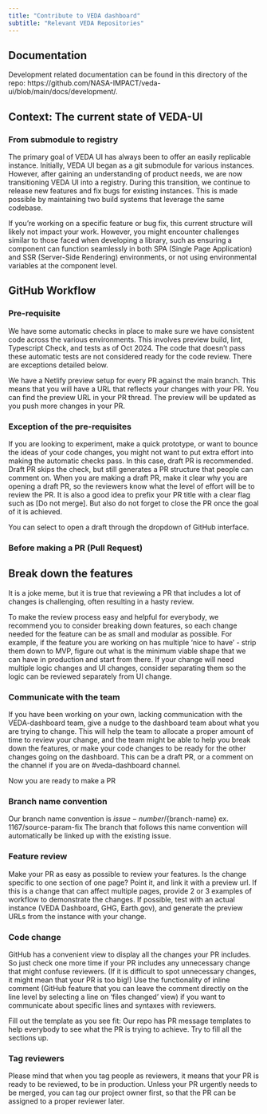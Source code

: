 ```yaml
---
title: "Contribute to VEDA dashboard"
subtitle: "Relevant VEDA Repositories"
---
```


## Documentation

Development related documentation can be found in this directory of the repo: https://github.com/NASA-IMPACT/veda-ui/blob/main/docs/development/.

## Context: The current state of VEDA-UI

### From submodule to registry

The primary goal of VEDA UI has always been to offer an easily replicable instance. Initially, VEDA UI began as a git submodule for various instances. However, after gaining an understanding of product needs, we are now transitioning VEDA UI into a registry. During this transition, we continue to release new features and fix bugs for existing instances. This is made possible by maintaining two build systems that leverage the same codebase.

If you’re working on a specific feature or bug fix, this current structure will likely not impact your work. However, you might encounter challenges similar to those faced when developing a library, such as ensuring a component can function seamlessly in both SPA (Single Page Application) and SSR (Server-Side Rendering) environments, or not using environmental variables at the component level. 

## GitHub Workflow

### Pre-requisite

We have some automatic checks in place to make sure we have consistent code across the various environments. This involves preview build, lint, Typescript Check, and tests as of Oct 2024. The code that doesn’t pass these automatic tests are not considered ready for the code review. There are exceptions detailed below.

We have a Netlify preview setup for every PR against the main branch. This means that you will have a URL that reflects your changes with your PR. You can find the preview URL in your PR thread. The preview will be updated as you push more changes in your PR.


### Exception of the pre-requisites

If you are looking to experiment, make a quick prototype, or want to bounce the ideas of your code changes, you might not want to put extra effort into making the automatic checks pass. In this case, draft PR is recommended. Draft PR skips the check, but still generates a PR structure that people can comment on. When you are making a draft PR, make it clear why you are opening a draft PR, so the reviewers know what the level of effort will be to review the PR. It is also a good idea to prefix your PR title with a clear flag such as  [Do not merge]. But also do not forget to close the PR once the goal of it is achieved.


You can select to open a draft through the dropdown of GitHub interface.

### Before making a PR (Pull Request)

## Break down the features

It is a joke meme, but it is true that reviewing a PR that includes a lot of changes is challenging, often resulting in a hasty review.

To make the review process easy and helpful for everybody, we recommend you to consider breaking down features, so each change needed for the feature can be as small and modular as possible. For example, if the feature you are working on has multiple ‘nice to have’ - strip them down to MVP, figure out what is the minimum viable shape that we can have in production and start from there. If your change will need multiple logic changes and UI changes, consider separating them so the logic can be reviewed separately from UI change.

### Communicate with the team

If you have been working on your own, lacking communication with the VEDA-dashboard team, give a nudge to the dashboard team about what you are trying to change. This will help the team to allocate a proper amount of time to review your change, and the team might be able to help you break down the features, or make your code changes to be ready for the other changes going on the dashboard. This can be a draft PR, or a comment on the channel if you are on #veda-dashboard channel. 

Now you are ready to make a PR

### Branch name convention
 Our branch name convention is ${issue-number}/${branch-name} ex. 1167/source-param-fix The branch that follows this name convention will automatically be linked up with the existing issue. 

### Feature review

Make your PR as easy as possible to review your features. Is the change specific to one section of one page? Point it, and link it with a preview url. If this is a change that can affect multiple pages, provide 2 or 3 examples of workflow to demonstrate the changes. If possible, test with an actual instance (VEDA Dashboard, GHG, Earth.gov), and generate the preview URLs from the instance with your change. 

### Code change

GitHub has a convenient view to display all the changes your PR includes. So just check one more time if your PR includes any unnecessary change that might confuse reviewers. (If it is difficult to spot unnecessary changes, it might mean that your PR is too big!) Use the functionality of inline comment (GitHub feature that you can leave the comment directly on the line level by selecting a line on ‘files changed’ view)  if you want to communicate about specific lines and syntaxes with reviewers.

Fill out the template as you see fit: Our repo has PR message templates to help everybody to see what the PR is trying to achieve. Try to fill all the sections up. 

### Tag reviewers

Please mind that when you tag people as reviewers, it means that your PR is ready to be reviewed, to be in production. Unless your PR urgently needs to be merged, you can tag our project owner first, so that the PR can be assigned to a proper reviewer later. 

